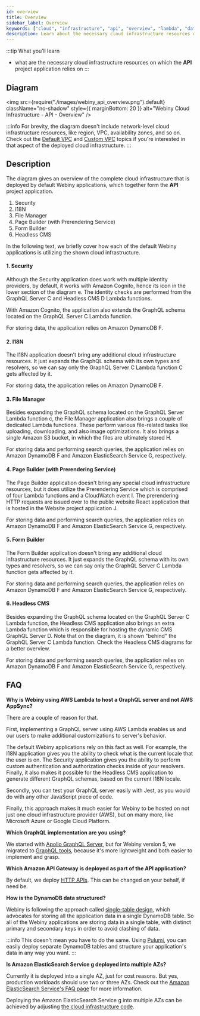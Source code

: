 ```yaml
---
id: overview
title: Overview
sidebar_label: Overview
keywords: ["cloud", "infrastructure", "api", "overview", "lambda", "database", "s3", "storage", "diagram"]
description: Learn about the necessary cloud infrastructure resources on which the API project application relies on.
---
```



:::tip What you’ll learn
- what are the necessary cloud infrastructure resources on which the **API** project application relies on
:::

## Diagram

<!-- vale off -->

<img
  src={require("./images/webiny_api_overview.png").default}
  className="no-shadow"
  style={{ marginBottom: 20 }}
  alt="Webiny Cloud Infrastructure - API - Overview"
/>

:::info
For brevity, the diagram doesn't include network-level cloud infrastructure resources, like region, VPC, availability zones, and so on. Check out the [Default VPC](/docs/key-topics/cloud-infrastructure/api/overview-vpc-default) and [Custom VPC](/docs/key-topics/cloud-infrastructure/api/overview-vpc-custom) topics if you're interested in that aspect of the deployed cloud infrastructure.
:::

## Description

The diagram gives an overview of the complete cloud infrastructure that is deployed by default Webiny applications, which together form the **API** project application.

1. Security
2. I18N
3. File Manager
4. Page Builder (with Prerendering Service)
5. Form Builder
6. Headless CMS

In the following text, we briefly cover how each of the default Webiny applications is utilizing the shown cloud infrastructure.

#### 1. Security

Although the Security application does work with multiple identity providers, by default, it works with Amazon Cognito, hence its icon in the lower section of the diagram <diagram-letter>e</diagram-letter>. The identity checks are performed from the GraphQL Server <diagram-letter>C</diagram-letter> and Headless CMS <diagram-letter>D</diagram-letter> Lambda functions.

With Amazon Cognito, the application also extends the GraphQL schema located on the GraphQL Server <diagram-letter>C</diagram-letter> Lambda function.

For storing data, the application relies on Amazon DynamoDB <diagram-letter>F</diagram-letter>.

#### 2. I18N

The I18N application doesn't bring any additional cloud infrastructure resources. It just expands the GraphQL schema with its own types and resolvers, so we can say only the GraphQL Server <diagram-letter>C</diagram-letter> Lambda function <diagram-letter>C</diagram-letter> gets affected by it.

For storing data, the application relies on Amazon DynamoDB <diagram-letter>F</diagram-letter>.

#### 3. File Manager

Besides expanding the GraphQL schema located on the GraphQL Server Lambda function <diagram-letter>c</diagram-letter>, the File Manager application also brings a couple of dedicated Lambda functions. These perform various file-related tasks like uploading, downloading, and also image optimizations. It also brings a single Amazon S3 bucket, in which the files are ultimately stored <diagram-letter>H</diagram-letter>.

For storing data and performing search queries, the application relies on Amazon DynamoDB <diagram-letter>F</diagram-letter> and Amazon ElasticSearch Service <diagram-letter>G</diagram-letter>, respectively.

#### 4. Page Builder (with Prerendering Service)

The Page Builder application doesn't bring any special cloud infrastructure resources, but it does utilize the Prerendering Service which is comprised of four Lambda functions and a CloudWatch event <diagram-letter>I</diagram-letter>. The prerendering HTTP requests are issued over to the public website React application that is hosted in the Website project application <diagram-letter>J</diagram-letter>.

For storing data and performing search queries, the application relies on Amazon DynamoDB <diagram-letter>F</diagram-letter> and Amazon ElasticSearch Service <diagram-letter>G</diagram-letter>, respectively.

#### 5. Form Builder

The Form Builder application doesn't bring any additional cloud infrastructure resources. It just expands the GraphQL schema with its own types and resolvers, so we can say only the GraphQL Server <diagram-letter>C</diagram-letter> Lambda function gets affected by it.

For storing data and performing search queries, the application relies on Amazon DynamoDB <diagram-letter>F</diagram-letter> and Amazon ElasticSearch Service <diagram-letter>G</diagram-letter>, respectively.

#### 6. Headless CMS

Besides expanding the GraphQL schema located on the GraphQL Server <diagram-letter>C</diagram-letter> Lambda function, the Headless CMS application also brings an extra Lambda function which is responsible for hosting the dynamic CMS GraphQL Server <diagram-letter>D</diagram-letter>. Note that on the diagram, it is shown "behind" the GraphQL Server <diagram-letter>C</diagram-letter> Lambda function. Check the Headless CMS diagrams for a better overview.

For storing data and performing search queries, the application relies on Amazon DynamoDB <diagram-letter>F</diagram-letter> and Amazon ElasticSearch Service <diagram-letter>G</diagram-letter>, respectively.

## FAQ

**Why is Webiny using AWS Lambda to host a GraphQL server and not AWS AppSync?**

There are a couple of reason for that.

First, implementing a GraphQL server using AWS Lambda enables us and our users to make additional customizations to server's behavior.

The default Webiny applications rely on this fact as well. For example, the I18N application gives you the ability to check what is the current locale that the user is on. The Security application gives you the ability to perform custom authentication and authorization checks inside of your resolvers. Finally, it also makes it possible for the Headless CMS application to generate different GraphQL schemas, based on the current I18N locale.

Secondly, you can test your GraphQL server easily with Jest, as you would do with any other JavaScript piece of code.

<!-- vale off -->
Finally, this approach makes it much easier for Webiny to be hosted on not just one cloud infrastructure provider (AWS), but on many more, like Microsoft Azure or Google Cloud Platform.
<!-- vale on -->

**Which GraphQL implementation are you using?**

We started with [Apollo GraphQL Server](https://www.apollographql.com/docs/apollo-server/), but for Webiny version 5, we migrated to [GraphQL tools](https://www.graphql-tools.com/), because it's more lightweight and both easier to implement and grasp.

**Which Amazon API Gateway is deployed as part of the API application?**

By default, we deploy [HTTP APIs](https://docs.aws.amazon.com/apigateway/latest/developerguide/http-api.html). This can be changed on your behalf, if need be.

**How is the DynamoDB data structured?**

Webiny is following the approach called [single-table design](https://www.alexdebrie.com/posts/dynamodb-single-table/), which advocates for storing all the application data in a single DynamoDB table. So all of the Webiny applications are storing data in a single table, with distinct primary and secondary keys in order to avoid clashing of data.

:::info
This doesn't mean you have to do the same. Using [Pulumi](/docs/key-topics/deployment/iac-with-pulumi), you can easily deploy separate DynamoDB tables and structure your application's data in any way you want.
:::

**Is Amazon ElasticSearch Service <diagram-letter>g</diagram-letter> deployed into multiple AZs?**

Currently it is deployed into a single AZ, just for cost reasons. But yes, production workloads should use two or three AZs. Check out the [Amazon ElasticSearch Service's FAQ page](https://aws.amazon.com/elasticsearch-service/faqs/) for more information.

Deploying the Amazon ElasticSearch Service <diagram-letter>g</diagram-letter> into multiple AZs can be achieved by adjusting [the cloud infrastructure code](https://github.com/webiny/webiny-js/blob/v5/packages/cwp-template-aws/template/api/pulumi_no_vpc/elasticSearch.ts#L9).
